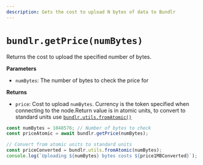 ```yaml
---
description: Gets the cost to upload N bytes of data to Bundlr
---
```


# `bundlr.getPrice(numBytes)`

Returns the cost to upload the specified number of bytes.

**Parameters**

-   `numBytes`: The number of bytes to check the price for

**Returns**

-   `price`: Cost to upload `numBytes`. Currency is the token specified when connecting to the node.Return value is in atomic units, to convert to standard units use [`bundlr.utils.fromAtomic()`](./utils-fromAtomic)

```js
const numBytes = 1048576; // Number of bytes to check
const priceAtomic = await bundlr.getPrice(numBytes);

// Convert from atomic units to standard units
const priceConverted = bundlr.utils.fromAtomic(numBytes);
console.log(`Uploading ${numBytes} bytes costs ${price1MBConverted}`);
```
